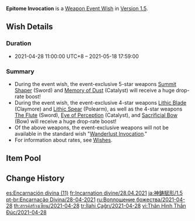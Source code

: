 {{Wish
|name              = Epitome Invocation 2021-04-28
|image             = Epitome Invocation 2021-04-28.png
|type              = Weapon Event
|duration          = event
|time_start        = 2021-04-28 11:00:00
|time_start_offset = GMT+8
|time_end          = 2021-05-18 17:59:00
|link              = https://www.hoyolab.com/article/324040
|preceding         = Epitome Invocation/2021-04-06
|alongside         = Gentry of Hermitage/2021-04-28
|succeeding        = Epitome Invocation/2021-05-18
}}
'''Epitome Invocation''' is a [[Weapon Event Wish]] in [[Version 1.5]].

==Wish Details==
===Duration===
* 2021-04-28 11:00:00 UTC+8 &ndash; 2021-05-18 17:59:00

===Summary===
* During the event wish, the event-exclusive 5-star weapons [[Summit Shaper]] (Sword) and [[Memory of Dust]] (Catalyst) will receive a huge drop-rate boost!
* During the event wish, the event-exclusive 4-star weapons [[Lithic Blade]] (Claymore) and [[Lithic Spear]] (Polearm), as well as the 4-star weapons [[The Flute]] (Sword), [[Eye of Perception]] (Catalyst), and [[Sacrificial Bow]] (Bow) will receive a huge drop-rate boost!
* Of the above weapons, the event-exclusive weapons will not be available in the standard wish "[[Wanderlust Invocation]]."
* For information about rates, see [[Wish]]es.

==Item Pool==
{{Wish Pool
|weapon_5_F    = Summit Shaper; Memory of Dust
|weapon_4_F    = Lithic Blade; Lithic Spear; The Flute; Eye of Perception; Sacrificial Bow
|character_4   = Barbara; Beidou; Bennett; Chongyun; Diona; Fischl; Ningguang; Noelle; Razor; Rosaria; Sucrose; Xiangling; Xingqiu; Xinyan
|weapon_5      = Amos' Bow; Aquila Favonia; Lost Prayer to the Sacred Winds; Primordial Jade Winged-Spear; Skyward Atlas; Skyward Blade; Skyward Harp; Skyward Pride; Skyward Spine; Wolf's Gravestone
|weapon_4      = Dragon's Bane; Favonius Codex; Favonius Greatsword; Favonius Lance; Favonius Sword; Favonius Warbow; Lion's Roar; Rainslasher; Rust; Sacrificial Fragments; Sacrificial Greatsword; Sacrificial Sword; The Bell; The Stringless; The Widsith
|weapon_3      = Black Tassel; Bloodtainted Greatsword; Cool Steel; Debate Club; Emerald Orb; Ferrous Shadow; Harbinger of Dawn; Magic Guide; Raven Bow; Sharpshooter's Oath; Skyrider Sword; Slingshot; Thrilling Tales of Dragon Slayers
}}

==Change History==
{{Change History|1.5}}

[[es:Encarnación divina (11)]]
[[fr:Incarnation divine/28.04.2021]]
[[ja:神鋳賦形/1.5]]
[[pt-br:Encarnação Divina/28-04-2021]]
[[ru:Воплощение божества/2021-04-28]]
[[th:สรรค์สร้างเซียน/2021-04-28]]
[[tr:İlahi Çağrı/2021-04-28]]
[[vi:Thân Hình Thần Đúc/2021-04-28]]